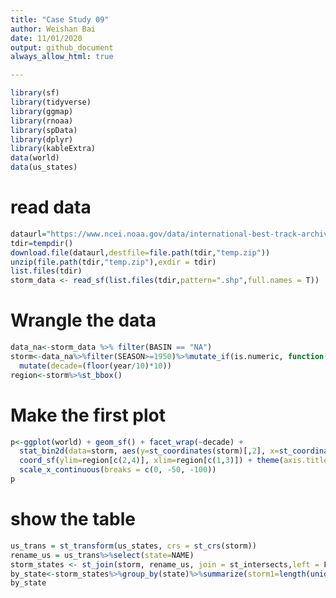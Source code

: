 ```yaml
---
title: "Case Study 09"
author: Weishan Bai
date: 11/01/2020
output: github_document
always_allow_html: true

---
```


```r
library(sf)
library(tidyverse)
library(ggmap)
library(rnoaa)
library(spData)
library(dplyr)
library(kableExtra)
data(world)
data(us_states)

```
# read data
```r
dataurl="https://www.ncei.noaa.gov/data/international-best-track-archive-for-climate-stewardship-ibtracs/v04r00/access/shapefile/IBTrACS.NA.list.v04r00.points.zip"
tdir=tempdir()
download.file(dataurl,destfile=file.path(tdir,"temp.zip"))
unzip(file.path(tdir,"temp.zip"),exdir = tdir)
list.files(tdir)
storm_data <- read_sf(list.files(tdir,pattern=".shp",full.names = T))
```
# Wrangle the data
```r
data_na<-storm_data %>% filter(BASIN == "NA")
storm<-data_na%>%filter(SEASON>=1950)%>%mutate_if(is.numeric, function(x) ifelse(x==-999.0,NA,x)) %>%
  mutate(decade=(floor(year/10)*10))
region<-storm%>%st_bbox()

```
# Make the first plot
```r
p<-ggplot(world) + geom_sf() + facet_wrap(~decade) +
  stat_bin2d(data=storm, aes(y=st_coordinates(storm)[,2], x=st_coordinates(storm)[,1]),bins=100) + scale_fill_distiller(palette="YlOrRd", trans="log", direction=-1, breaks = c(1,10,100,1000)) +
  coord_sf(ylim=region[c(2,4)], xlim=region[c(1,3)]) + theme(axis.title=element_blank()) +
  scale_x_continuous(breaks = c(0, -50, -100))
p
```

# show the table
```r
us_trans = st_transform(us_states, crs = st_crs(storm))
rename_us = us_trans%>%select(state=NAME)
storm_states <- st_join(storm, rename_us, join = st_intersects,left = F)
by_state<-storm_states%>%group_by(state)%>%summarize(storm1=length(unique(NAME)))%>%arrange(desc(storm1))%>%slice(1:5)%>%st_drop_geometry()%>%knitr::kable()%>% kable_styling(bootstrap_options = "striped")
by_state
```
